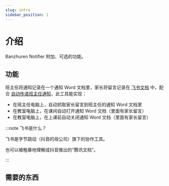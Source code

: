 ```yaml
---
slug: intro
sidebar_position: 1
---
```



# 介绍

Banzhuren Notifier 附加、可选的功能。

## 功能

班主任将通知记录在一个通知 Word 文档里，家长将留言记录在 [飞书文档](https://docs.feishu.cn) 中，配合 [自动传递班主任通知](../tutorial-bat/)，此工具能实现：

- 在班主任电脑上，自动抓取家长留言到班主任的通知 Word 文档里
- 在教室电脑上，在课间自动打开通知 Word 文档（里面有家长留言）
- 在教室电脑上，在上课前自动关闭通知 Word 文档（里面有家长留言）

:::note 飞书是什么？

飞书是字节跳动（抖音的母公司）旗下的协作工具。

也可以被粗暴地理解成抖音推出的“腾讯文档”。

:::

## 需要的东西

<LanRequirement />
